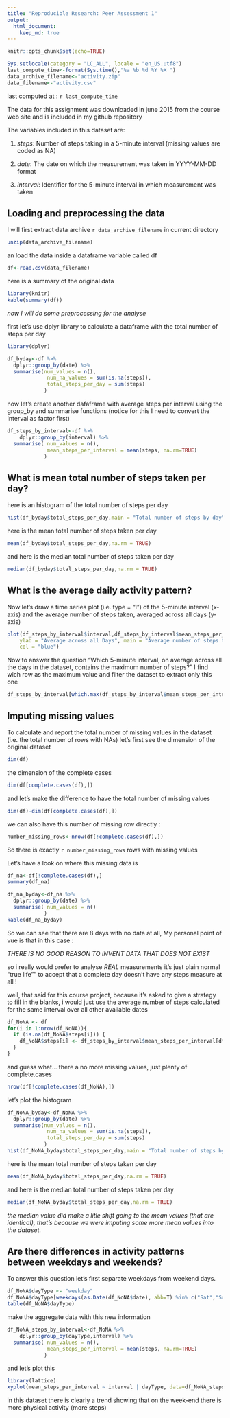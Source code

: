 ```yaml
---
title: "Reproducible Research: Peer Assessment 1"
output: 
  html_document:
    keep_md: true
---
```

```r
knitr::opts_chunk$set(echo=TRUE)
```

```r
Sys.setlocale(category = "LC_ALL", locale = "en_US.utf8")
last_compute_time<-format(Sys.time(),"%a %b %d %Y %X ")
data_archive_filename<-"activity.zip"
data_filename<-"activity.csv"
```
last computed at : `r last_compute_time` 

The data for this assignment was downloaded in june 2015 from the course web site and is included in my github repository 

The variables included in this dataset are:

1. *steps*: Number of steps taking in a 5-minute interval (missing values are coded as NA)

2. *date*: The date on which the measurement was taken in YYYY-MM-DD format

3. *interval*: Identifier for the 5-minute interval in which measurement was taken

## Loading and preprocessing the data
I will first extract data archive  `r data_archive_filename` in current directory
```r
unzip(data_archive_filename)
```
an load the data inside a dataframe variable called df
```r
df<-read.csv(data_filename)
```
here is a summary of the original data
```r
library(knitr)
kable(summary(df))
```

*now I will do some preprocessing for the analyse*

first let's use dplyr library to calculate a dataframe with the total number of steps per day
```r
library(dplyr)

df_byday<-df %>%
  dplyr::group_by(date) %>%
  summarise(num_values = n(),
             num_na_values = sum(is.na(steps)),
             total_steps_per_day = sum(steps)
            )
```

now let's create another dafaframe with average steps per interval using the group_by and summarise functions (notice for this I need to convert the Interval as factor first)
```r
df_steps_by_interval<-df %>%
    dplyr::group_by(interval) %>%
  summarise( num_values = n(),
             mean_steps_per_interval = mean(steps, na.rm=TRUE)
            )
```

## What is mean total number of steps taken per day?

here is an histogram of the total number of steps per day
```r
hist(df_byday$total_steps_per_day,main = "Total number of steps by day",breaks=10, xlab = "steps per day", col = "blue")
```

here is the mean total number of steps taken per day
```r
mean(df_byday$total_steps_per_day,na.rm = TRUE)
```
and here is the median total number of steps taken per day
```r
median(df_byday$total_steps_per_day,na.rm = TRUE)
```


## What is the average daily activity pattern?
Now let's draw a time series plot (i.e. type = "l") of the 5-minute interval (x-axis) and the average number of steps taken, averaged across all days (y-axis)
```r
plot(df_steps_by_interval$interval,df_steps_by_interval$mean_steps_per_interval, type = "l", xlab = "5-min interval", 
    ylab = "Average across all Days", main = "Average number of steps taken", 
    col = "blue")
```

Now to answer the question "Which 5-minute interval, on average across all the days in the dataset, contains the maximum number of steps?" I find wich row as the maximum value and filter the dataset to extract only this one
```r
df_steps_by_interval[which.max(df_steps_by_interval$mean_steps_per_interval),]
```


## Imputing missing values

To calculate and report the total number of missing values in the dataset (i.e. the total number of rows with NAs) let's first see the dimension of the original dataset
```r
dim(df)
```
the dimension of the complete cases
```r
dim(df[complete.cases(df),])
```
and let's make the difference to have the total number of missing values
```r
dim(df)-dim(df[complete.cases(df),])
```
we can also have this number of missing row directly  :
```r
number_missing_rows<-nrow(df[!complete.cases(df),])
```
So there is exactly `r number_missing_rows` rows with missing values

Let's have a look on where this missing data is
```r
df_na<-df[!complete.cases(df),]
summary(df_na)

df_na_byday<-df_na %>%
  dplyr::group_by(date) %>%
  summarise( num_values = n()
            )
kable(df_na_byday)
```

So we can see that there are 8 days with no data at all, 
My personal point of vue is that in this case :

*THERE IS NO GOOD REASON TO INVENT DATA THAT DOES NOT EXIST*

so i really would prefer to analyse *REAL* measurements
it's just plain normal "true life"" to accept that a complete day doesn't have any steps measure  at all !

well, that said for this course project, because it's asked to give a strategy to fill in the blanks, i would just use the average number of steps calculated for the same interval over all other available dates
```r
df_NoNA <- df
for(i in 1:nrow(df_NoNA)){
  if (is.na(df_NoNA$steps[i])) {
    df_NoNA$steps[i] <- df_steps_by_interval$mean_steps_per_interval[df_steps_by_interval$interval == df_NoNA$interval[i]];
  }
}
```

and guess what... there a no more missing values, just plenty of complete.cases
```r
nrow(df[!complete.cases(df_NoNA),])
```

let's plot the histogram
```r
df_NoNA_byday<-df_NoNA %>%
  dplyr::group_by(date) %>%
  summarise(num_values = n(),
             num_na_values = sum(is.na(steps)),
             total_steps_per_day = sum(steps)
            )
hist(df_NoNA_byday$total_steps_per_day,main = "Total number of steps by day",breaks=10, xlab = "steps per day", col = "blue")
```

here is the mean total number of steps taken per day
```r
mean(df_NoNA_byday$total_steps_per_day,na.rm = TRUE)
```
and here is the median total number of steps taken per day
```r
median(df_NoNA_byday$total_steps_per_day,na.rm = TRUE)
```

*the median value did make a litle shift going to the mean values (that are identical), that's because we were imputing some more mean values into the dataset.*

## Are there differences in activity patterns between weekdays and weekends?

To answer this question let's first separate weekdays from  weekend days.
```r
df_NoNA$dayType <- "weekday"
df_NoNA$dayType[weekdays(as.Date(df_NoNA$date), abb=T) %in% c("Sat","Sun")] <- "weekend"
table(df_NoNA$dayType)
```

make the aggregate data with this new information

```r
df_NoNA_steps_by_interval<-df_NoNA %>%
    dplyr::group_by(dayType,interval) %>%
  summarise( num_values = n(),
             mean_steps_per_interval = mean(steps, na.rm=TRUE)
            )
```

and let's plot this

```r
library(lattice)
xyplot(mean_steps_per_interval ~ interval | dayType, data=df_NoNA_steps_by_interval, type="l", grid=T, layout=c(1,2), ylab="Number of steps", xlab="5-min. intervals", main="Average  5-min. activity intervals: Weekdays vs. Weekends")
```

in this dataset there is clearly a trend showing that on the week-end there is more physical activity (more steps)

